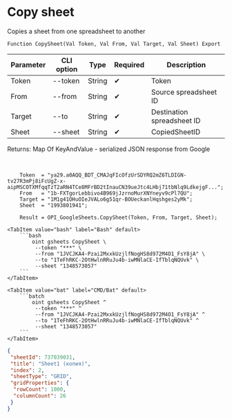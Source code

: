 ﻿---
sidebar_position: 3
description: Copy sheet and other functions to work with Google Sheets in the Open Integration Package, a free open-source integration library for 1C:Enterprise 8, OneScript and CLI
keywords: [1C, 1С, 1С:Enterprise, 1С:Enterprise 8.3, API, Integration, Services, Exchange, OneScript, CLI, Google Sheets]
---


# Copy sheet
 Copies a sheet from one spreadsheet to another



`Function CopySheet(Val Token, Val From, Val Target, Val Sheet) Export`

  | Parameter | CLI option | Type | Required | Description |
  |-|-|-|-|-|
  | Token | --token | String | &#x2714; | Token |
  | From | --from | String | &#x2714; | Source spreadsheet ID |
  | Target | --to | String | &#x2714; | Destination spreadsheet ID |
  | Sheet | --sheet | String | &#x2714; | CopiedSheetID |

  
  Returns:  Map Of KeyAndValue - serialized JSON response from Google

<br/>



```bsl title="1C:Enterprise/OneScript code example"
    Token  = "ya29.a0AQQ_BDT_CMAJqFIcOfzUrSDYRQ2mZ6TLDIGN-tv27R3mPj8iFcUgZ-x-aipMSCOTXMfqqTzT2aRN4TCe8MFrBD2tInauCN39ueJtc4LHbj71tbNlq9LdkejgF...";
    From   = "1b-FXTgorLebbivo4B969jJzrnoMurXNYneyv9cPl7QU";
    Target = "1M1g41OHuOIeJVALo6g51qr-BOUeckanlHqshges2yMk";
    Sheet  = "1993801941";

    Result = OPI_GoogleSheets.CopySheet(Token, From, Target, Sheet);
```
 

 <Tabs>
  
    <TabItem value="bash" label="Bash" default>
        ```bash
            oint gsheets CopySheet \
             --token "***" \
             --from "1JVCJKA4-Pzai2MxxkUzjlfNogHS8d972M4O1_FsY8jA" \
             --to "1TeFhRKC-2OtHwlnRRuJu4b-iwMNlaCE-IfTblqNQUvk" \
             --sheet "1348573057"
        ```
    </TabItem>
  
    <TabItem value="bat" label="CMD/Bat" default>
        ```batch
            oint gsheets CopySheet ^
             --token "***" ^
             --from "1JVCJKA4-Pzai2MxxkUzjlfNogHS8d972M4O1_FsY8jA" ^
             --to "1TeFhRKC-2OtHwlnRRuJu4b-iwMNlaCE-IfTblqNQUvk" ^
             --sheet "1348573057"
        ```
    </TabItem>
</Tabs>


```json title="Result"
{
 "sheetId": 737039031,
 "title": "Sheet1 (копия)",
 "index": 2,
 "sheetType": "GRID",
 "gridProperties": {
  "rowCount": 1000,
  "columnCount": 26
 }
}
```
